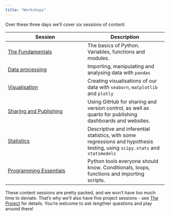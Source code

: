 ```yaml
---
title: "Workshops"
---
```


Over these three days we'll cover six sessions of content:

| Session | Description |
| --- | --- |
| [The Fundamentals](./1%20-%20Fundamentals.qmd) | The basics of Python. Variables, functions and modules.
| [Data processing](./2%20-%20Data%20processing.md) | Importing, manipulating and analysing data with `pandas` |
| [Visualisation](./3%20-%20Visualisation.qmd) | Creating visualisations of our data with `seaborn`, `matplotlib` and `plotly`
| [Sharing and Publishing](./4%20-%20Sharing%20and%20Publishing.md) | Using GitHub for sharing and version control, as well as quarto for publishing dashboards and websites. |
| [Statistics](./5%20-%20Statistics.md) | Descriptive and inferential statistics, with some regressions and hypothesis testing, using `scipy.stats` and `statsmodels` |
| [Programming Essentials](./6%20-%20Programming.md) | Python tools everyone should know. Conditionals, loops, functions and importing scripts. |

These content sessions are pretty packed, and we won't have too much time to deviate. That's why we'll also have five project sessions - see [The Project](../project.md) for details. You're welcome to ask lengthier questions and play around there!
